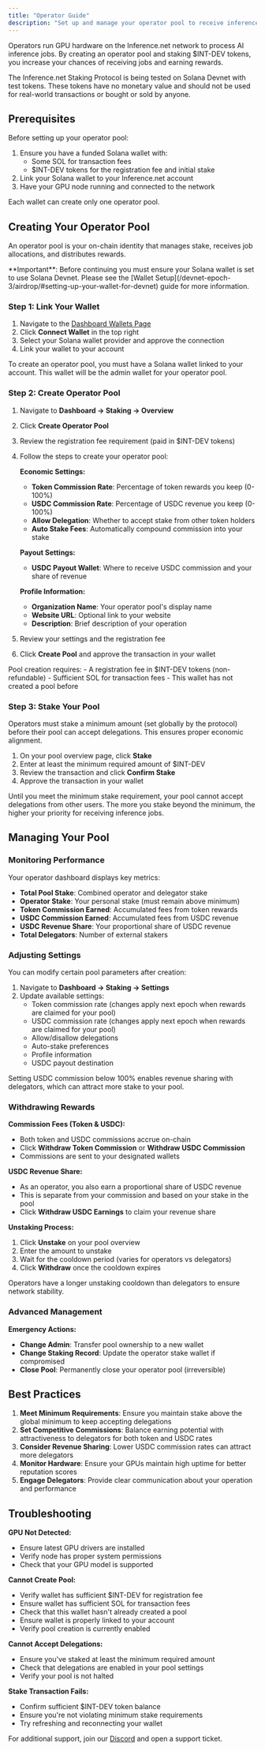 ```yaml
---
title: "Operator Guide"
description: "Set up and manage your operator pool to receive inference jobs and earn rewards"
---
```


Operators run GPU hardware on the Inference.net network to process AI inference jobs. By creating an operator pool and staking $INT-DEV tokens, you increase your chances of receiving jobs and earning rewards.

<Warning>
  The Inference.net Staking Protocol is being tested on Solana Devnet with test
  tokens. These tokens have no monetary value and should not be used for
  real-world transactions or bought or sold by anyone.
</Warning>

## Prerequisites

Before setting up your operator pool:

1. Ensure you have a funded Solana wallet with:
   - Some SOL for transaction fees
   - $INT-DEV tokens for the registration fee and initial stake
2. Link your Solana wallet to your Inference.net account
3. Have your GPU node running and connected to the network

<Note>Each wallet can create only one operator pool.</Note>

## Creating Your Operator Pool

An operator pool is your on-chain identity that manages stake, receives job allocations, and distributes rewards.

<Warning>
  **Important**: Before continuing you must ensure your Solana wallet is set to
  use Solana Devnet. Please see the [Wallet
  Setup](/devnet-epoch-3/airdrop/#setting-up-your-wallet-for-devnet) guide for
  more information.
</Warning>

### Step 1: Link Your Wallet

1. Navigate to the [Dashboard Wallets Page](https://devnet.inference.net/dashboard/wallets)
2. Click **Connect Wallet** in the top right
3. Select your Solana wallet provider and approve the connection
4. Link your wallet to your account

<Note>
  To create an operator pool, you must have a Solana wallet linked to your
  account. This wallet will be the admin wallet for your operator pool.
</Note>

### Step 2: Create Operator Pool

1. Navigate to **Dashboard → Staking → Overview**
2. Click **Create Operator Pool**
3. Review the registration fee requirement (paid in $INT-DEV tokens)
4. Follow the steps to create your operator pool:

   **Economic Settings:**

   - **Token Commission Rate**: Percentage of token rewards you keep (0-100%)
   - **USDC Commission Rate**: Percentage of USDC revenue you keep (0-100%)
   - **Allow Delegation**: Whether to accept stake from other token holders
   - **Auto Stake Fees**: Automatically compound commission into your stake

   **Payout Settings:**

   - **USDC Payout Wallet**: Where to receive USDC commission and your share of revenue

   **Profile Information:**

   - **Organization Name**: Your operator pool's display name
   - **Website URL**: Optional link to your website
   - **Description**: Brief description of your operation

5. Review your settings and the registration fee
6. Click **Create Pool** and approve the transaction in your wallet

<Warning>
  Pool creation requires: - A registration fee in $INT-DEV tokens
  (non-refundable) - Sufficient SOL for transaction fees - This wallet has not
  created a pool before
</Warning>

### Step 3: Stake Your Pool

Operators must stake a minimum amount (set globally by the protocol) before their pool can accept delegations. This ensures proper economic alignment.

1. On your pool overview page, click **Stake**
2. Enter at least the minimum required amount of $INT-DEV
3. Review the transaction and click **Confirm Stake**
4. Approve the transaction in your wallet

<Info>
  Until you meet the minimum stake requirement, your pool cannot accept
  delegations from other users. The more you stake beyond the minimum, the
  higher your priority for receiving inference jobs.
</Info>

## Managing Your Pool

### Monitoring Performance

Your operator dashboard displays key metrics:

- **Total Pool Stake**: Combined operator and delegator stake
- **Operator Stake**: Your personal stake (must remain above minimum)
- **Token Commission Earned**: Accumulated fees from token rewards
- **USDC Commission Earned**: Accumulated fees from USDC revenue
- **USDC Revenue Share**: Your proportional share of USDC revenue
- **Total Delegators**: Number of external stakers

### Adjusting Settings

You can modify certain pool parameters after creation:

1. Navigate to **Dashboard → Staking → Settings**
2. Update available settings:
   - Token commission rate (changes apply next epoch when rewards are claimed for your pool)
   - USDC commission rate (changes apply next epoch when rewards are claimed for your pool)
   - Allow/disallow delegations
   - Auto-stake preferences
   - Profile information
   - USDC payout destination

<Note>
  Setting USDC commission below 100% enables revenue sharing with delegators,
  which can attract more stake to your pool.
</Note>

### Withdrawing Rewards

**Commission Fees (Token & USDC):**

- Both token and USDC commissions accrue on-chain
- Click **Withdraw Token Commission** or **Withdraw USDC Commission**
- Commissions are sent to your designated wallets

**USDC Revenue Share:**

- As an operator, you also earn a proportional share of USDC revenue
- This is separate from your commission and based on your stake in the pool
- Click **Withdraw USDC Earnings** to claim your revenue share

**Unstaking Process:**

1. Click **Unstake** on your pool overview
2. Enter the amount to unstake
3. Wait for the cooldown period (varies for operators vs delegators)
4. Click **Withdraw** once the cooldown expires

<Note>
  Operators have a longer unstaking cooldown than delegators to ensure network
  stability.
</Note>

### Advanced Management

**Emergency Actions:**

- **Change Admin**: Transfer pool ownership to a new wallet
- **Change Staking Record**: Update the operator stake wallet if compromised
- **Close Pool**: Permanently close your operator pool (irreversible)

## Best Practices

1. **Meet Minimum Requirements**: Ensure you maintain stake above the global minimum to keep accepting delegations
2. **Set Competitive Commissions**: Balance earning potential with attractiveness to delegators for both token and USDC rates
3. **Consider Revenue Sharing**: Lower USDC commission rates can attract more delegators
4. **Monitor Hardware**: Ensure your GPUs maintain high uptime for better reputation scores
5. **Engage Delegators**: Provide clear communication about your operation and performance

## Troubleshooting

**GPU Not Detected:**

- Ensure latest GPU drivers are installed
- Verify node has proper system permissions
- Check that your GPU model is supported

**Cannot Create Pool:**

- Verify wallet has sufficient $INT-DEV for registration fee
- Ensure wallet has sufficient SOL for transaction fees
- Check that this wallet hasn't already created a pool
- Ensure wallet is properly linked to your account
- Verify pool creation is currently enabled

**Cannot Accept Delegations:**

- Ensure you've staked at least the minimum required amount
- Check that delegations are enabled in your pool settings
- Verify your pool is not halted

**Stake Transaction Fails:**

- Confirm sufficient $INT-DEV token balance
- Ensure you're not violating minimum stake requirements
- Try refreshing and reconnecting your wallet

For additional support, join our [Discord](https://discord.gg/kuzco) and open a support ticket.
